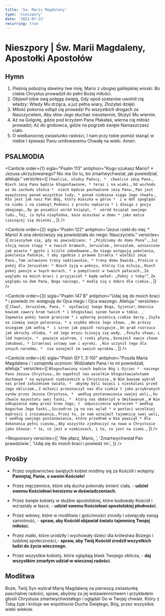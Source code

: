 ```yaml
---
title: 'Św. Marii Magdaleny'
type: 'nieszpory'
date: '2022-07-22'
recurring: true
---
```


# Nieszpory | Św. Marii Magdaleny, Apostołki Apostołów

<OpeningVersicle />

## Hymn

1.  Pieśnią pobożną sławimy twe imię,
    Mario z ubogiej galilejskiej wioski:
    Bo ciebie Chrystus prowadził do pełni
    Bożej miłości.
2.  Objawił tobie swą potęgę świętą,
    Gdy spod szatanów uwolnił cię władzy:
    Wtedy Mu drżąca, a już pełna wiary,
    Złożyłaś dzięki.
3.  Miłość pokorna odtąd cię prowadzi
    Po wszystkich drogach za Nauczycielem,
    Aby słów Jego słuchać nieustannie,
    Służyć Mu wiernie.
4.  Aż na Golgotę, gdzie pod krzyżem Pana
    Płakałaś, wierna cię miłość prowadzi;
    Aż do grobowca, gdzie na pogrzeb święte
    Namaszczasz ciało.
5.  O wielkanocnej zwiastunko radości,
    I nam przy tobie pomóż stanąć w niebie
    I śpiewać Panu umiłowanemu
    Chwałę na wieki. Amen.

## PSALMODIA

<Canticle
  order={1}
  sigla="Psalm 113"
  antiphon="Kogo szukasz Mario? * Jezusa ukrzyżowanego? Nic ma Go tu, bo zmartwychwstał, jak powiedział, alleluja."
  versicles={[
    `Chwalcie, słudzy Pańscy, * 
chwalcie imię Pana.`,
    `Niech imię Pana będzie błogosławione, *
teraz i na wieki.`,
    `Od wschodu aż do zachodu słońca * 
niech będzie pochwalone imię Pana.`,
    `Pan jest wywyższony ponad wszystkie ludy, *
ponad niebiosa sięga Jego chwała.`,
    `Kto jest jak nasz Pan Bóg, który mieszka w górze * 
i w dół spogląda na niebo i na ziemię?`,
    `Podnosi z prochu nędzarza *
i dźwiga z gnoju ubogiego,`,
    `By go posadzić wśród książąt, * 
wśród książąt swojego ludu.`,
    `Tej, co była niepłodna, każe mieszkać w domu *
jako matce cieszącej się dziećmi.`,
  ]}
/>

<Canticle
  order={2}
  sigla="Psalm 122"
  antiphon="Jezus rzekł do niej: * Mario! A ona obróciwszy się powiedziała do niego: Nauczycielu."
  versicles={[
    `Ucieszyłem się, gdy mi powiedziano: *
„Pójdziemy do domu Pana”.`,
    `Już stoją nasze stopy *
w twoich bramach, Jeruzalem.`,
    `Jeruzalem, wzniesione jak miasto *
gęsto i ściśle zabudowane.`,
    `Do niego wstępują pokolenia, pokolenia Pańskie, †
aby zgodnie z prawem Izraela *
wielbić imię Pana.`,
    `Tam ustawiono trony sędziowskie, *
trony domu Dawida.`,
    `Proście o pokój dla Jeruzalem: *
Niech żyją w pokoju, którzy Cię miłują.`,
    `Niech pokój panuje w twych murach, *
a pomyślność w twoich pałacach.`,
    `Ze względu na moich braci i przyjaciół *
będę wołał: „Pokój z tobą!”`,
    `Ze względu na dom Pana, Boga naszego, *
modlę się o dobro dla ciebie.`,
  ]}
/>

<Canticle
  order={3}
  sigla="Psalm 147 B"
  antiphon="Udaj się do moich braci * i powiedz im: wstępuję do Ojca mego i Ojca waszego. Alleluja."
  versicles={[
    `Chwal, Jeruzalem, Pana, * 
wysławiaj twego Boga, Syjonie!`,
    `Umacnia bowiem zawory bram twoich *
i błogosławi synom twoim w tobie. `,
    `Zapewnia pokój twoim granicom *
i wyborną pszenicą ciebie darzy.`,
    `Zsyła na ziemię swoje polecenia, *
a szybko mknie Jego słowo. `,
    `On prószy śniegiem jak wełną * 
i szron jak popiół rozsypuje.`,
    `On grad rozrzuca jak okruchy chleba, *
od Jego mrozu ścinają się wody. `,
    `Posyła słowo, i lód topnieje, * 
powieje wiatrem, i rzeki płyną.`,
    `Oznajmił swoje słowo Jakubowi, *
Izraelowi ustawy swe i wyroki. `,
    `Nie uczynił tego dla innych narodów, * 
nie oznajmił im swoich wyroków.`,
  ]}
/>

<Canticle
  order={4}
  sigla="Pieśń (Ef 1, 3-10)"
  antiphon="Poszła Maria Magdalena / i oznajmiła uczniom: Widziałam Pana i to mi powiedział, alleluja."
  versicles={[
    `Błogosławiony niech będzie Bóg i Ojciec * 
naszego Pana Jezusa Chrystusa.`,
    `On napełnił nas wszelkim błogosławieństwem duchowym *
na wyżynach niebieskich w Chrystusie.`,
    `W Nim bowiem wybrał nas przed założeniem świata, * 
abyśmy byli święci i nieskalani przed Jego obliczem.`,
    `Z miłości przeznaczył nas dla siebie †
jako przybranych synów przez Jezusa Chrystusa, * 
według postanowienia swojej woli,`,
    `Ku chwale majestatu swej łaski, * 
którą nas obdarzył w Umiłowanym.`,
    `W Nim odkupienie mamy przez krew Jego, † 
odpuszczenie wykroczeń *
według bogactwa Jego łaski.`,
    `Szczodrze ją na nas wylał *
w postaci wszelkiej mądrości i zrozumienia,`,
    `Przez to, że nam oznajmił tajemnicę swej woli, †
według swojego postanowienia, które przedtem w Nim powziął *
dla dokonania pełni czasów,`,
    `Aby wszystko zjednoczyć na nowo w Chrystusie jako Głowie: *
to, co jest w niebiosach, i to, co jest na ziemi.`,
  ]}
/>

<Passage
  sigla="Rz 8, 28-30"
  passage="Wiemy, że Bóg z tymi, którzy Go miłują, współdziała we wszystkim dla ich dobra, z tymi, którzy są powołani według Jego zamiaru. Albowiem tych, których od wieków poznał, tych też przeznaczył na to, by się stali na wzór obrazu Jego Syna, aby On był pierworodnym między wielu braćmi. Tych zaś, których przeznaczył, tych też powołał, a których powołał - tych też usprawiedliwił, a których usprawiedliwił - tych też obdarzył chwałą."
/>

<Responsory
  versicles={[
    'Nie płacz, Mario, ',
    'Zmartwychwstał Pan prawdziwie.',
    'Udaj się do moich braci i powiedz im.',
  ]}
/>

<Magnificat antiphon="Nie płacz, Mario, alleluja. * Zmartwychwstał Pan jak powiedział. Alleluja, alleluja." />

## Prośby

- Przez orędownictwo świętych kobiet módlmy się za Kościół i wołajmy: **Pamiętaj, Panie, o swoim Kościele!**

- Przez męczennice, które siłą ducha pokonały śmierć ciała, - **udziel swemu Kościołowi heroizmu w doświadczeniach.**

- Przez święte kobiety w służbie apostolskiej, które budowały Kościół i wzrastały w łasce, - **udziel swemu Kościołowi apostolskiej płodności.**

- Przez wdowy, które w modlitwie i gościnności znosiły i uświęcały swoją samotność, - **spraw, aby Kościół objawiał światu tajemnicę Twojej miłości.**

- Przez matki, które urodziły i wychowały dzieci dla królestwa Bożego i ludzkiej społeczności,- **spraw, aby Twój Kościół zrodził wszystkich ludzi do życia wiecznego.**

- Przez wszystkie kobiety, które oglądają blask Twojego oblicza, - **daj wszystkim zmarłym udział w wiecznej radości.**

<CustomIntercessions />

<KyrieEleison />

<LordsPrayer />

## Modlitwa

Boże, Twój Syn wybrał Marię Magdalenę na pierwszą zwiastunkę paschalnej radości, spraw, abyśmy za jej wstawiennictwem i przykładem głosili Chrystusa zmartwychwstałego i oglądali Go w Twojej chwale. Który z Tobą żyje i króluje we wspólnocie Ducha Świętego, Bóg, przez wszystkie wieki wieków.

<Amen />

<BlessingAndConcludingVersicle />

<SalveRegina />
